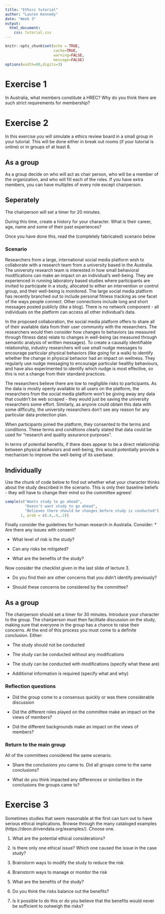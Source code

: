 ```yaml
---
title: "Ethics tutorial"
author: "Lauren Kennedy"
date: "Week 3"
output: 
  html_document:
    css: tutorial.css
---
```

  
```r
knitr::opts_chunk$set(echo = TRUE, 
                      cache=TRUE, 
                      warning=FALSE, 
                      message=FALSE)
options(width=80,digits=3)
```

# Exercise 1

In Australia, what members constitute a HREC? Why do you think there are such strict requirements for membership?

# Exercise 2

In this exercise you will simulate a ethics review board in a small group in your tutorial. This will be done either in break
out rooms (if your tutorial is online) or in groups of at least 8. 

## As a group

As a group decide on who will act as chair person, who will be a member of the organization, and who will fill each of the roles. If you have extra members, you can have multiples of every role except chairperson. 

## Seperately 

The chairperson will set a timer for 20 minutes. 

During this time, create a history for your character. What is their career, age, name and some of their past experiences? 

Once you have done this, read the (completely fabricated) scenario below

### Scenario

Researchers from a large, international social media platform wish to collaborate with a research team from a university based in the Australia. The university research team is interested in how small behavioral modifications can make an impact on an individual's well-being. They are experienced in running laboratory based studies where participants are invited to participate in a study, allocated to either an intervention or control group, and their well-being is monitored. The large social media platform has recently branched out to include personal fitness tracking as one facet of the ways people connect. Other connections include long and short messages posted publicly (like a blog). There is no network component - all individuals on the platform can access all other individual's data. 

In the proposed collaboration, the social media platform offers to share all of their available data from their user community with the researchers. The researchers would then consider how changes to behaviors (as measured through fitness data) relate to changes in well-being (as measured through semantic analysis of written messages). To create a causally identifiable relationship, industry researchers will use small nudge messages to encourage particular physical behaviors (like going for a walk) to identify whether the change in physical behavior had an impact on wellness. They regularly use nudge messaging to encourage particular healthy behaviours, and have also experimented to identify which nudge is most effective, so this is not a change from their standard practices. 

The researchers believe there are low to negligible risks to participants. As the data is mostly openly available to all users on the platform, the researchers from the social media platform won't be giving away any data that couldn't be web scraped - they would just be saving the university researchers some effort. Similarly, as anyone could obtain this data with some difficulty, the university researchers don't see any reason for any particular data protection plan. 

When participants joined the platform, they consented to the terms and conditions. These terms and conditions clearly stated that data could be used for "research and quality assurance purposes". 

In terms of potential benefits, if there does appear to be a direct relationship between physical behaviors and well-being, this would potentially provide a mechanism to improve the well-being of its userbase. 

## Individually

Use the chunk of code below to find out whether what your character thinks about the study described in the scenario. This is only their baseline beliefs - they will have to change their mind so the committee agrees!

```r
sample(c("Wants study to go ahead",
         "Doesn't want study to go ahead",
         "Believes there should be changes before study is conducted"),
       1, prob = c(.4,.4,.2))
```

Finally consider the guidelines for human research in Australia. Consider:
* Are there any issues with consent? 

* What level of risk is the study? 

* Can any risks be mitigated? 

* What are the benefits of the study?

Now consider the checklist given in the last slide of lecture 3. 

* Do you find their are other concerns that you didn't identify previously?

* Should these concerns be considered by the committee? 

## As a group

The chairperson should set a timer for 30 minutes. Introduce your character to the group. The chairperson must then facilitate discussion on the study, making sure that everyone in the group has a chance to raise their concerns. At the end of this process you must come to a definite conclusion. Either:

* The study should not be conducted

* The study can be conducted without any modifications

* The study can be conducted with modifications (specify what these are)

* Additional information is required (specify what and why)

### Reflection questions

* Did the group come to a consensus quickly or was there considerable discussion

* Did the different roles played on the committee make an impact on the views of members?

* Did the different backgrounds make an impact on the views of members?

### Return to the main group

All of the committees considered the same scenario.

* Share the conclusions you came to. Did all groups come to the same conclusions? 

* What do you think impacted any differences or similarities in the conclusions the groups came to? 

# Exercise 3

Sometimes studies that seem reasonable at the first can turn out to have serious ethical implications. Browse through the many cataloged examples (https://deon.drivendata.org/examples/). Choose one. 

1. What are the potential ethical considerations? 

2. Is there only one ethical issue? Which one caused the issue in the case study?

3. Brainstorm ways to modify the study to reduce the risk

4. Brainstorm ways to manage or monitor the risk

5. What are the benefits of the study?

6. Do you think the risks balance out the benefits?

4. Is it possible to do this or do you believe that the benefits would never be sufficient to outweigh the risks?

